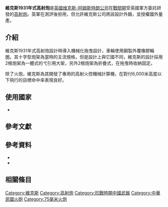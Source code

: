 
{{infobox weapon
| name = 維克斯1931年式高射炮
| image = VickersModel1931.JPG
| image_size = 300px
| alt = 
| caption = 
| origin = {{UK}}
| type = [[高射炮|高射炮]]
<!-- Type selection -->| is_ranged = yes
| is_bladed = 
| is_explosive = yes
| is_artillery = yes
| is_vehicle = 
| is_missile = 
| is_UK = <!-- Service history -->
| service = 1930年代 - 1956
| used_by = 見[[維克斯1931年式高射炮#使用國家|使用國]]
| wars = [[第二次世界大戰|第二次世界大戰]]<br>[[中國抗日戰爭|中國抗日戰爭]]
<!-- Production history -->| designer = [[维克斯-阿姆斯特朗公司|维克斯-阿姆斯特朗公司]]
| design_date = 1920年代
| manufacturer = 維克斯<br>Reșița<br>Hembrug
| unit_cost = 
| production_date = 1930 - 1940年代初
| number = 超過400門
| variants = <!-- General specifications -->
| weight = {{convert|2825|kg|lb|0}} （射擊狀態） <br>{{convert|3325|kg|lb|0|abbr=on}}  （弋引狀態）
| length = 
| part_length = 3.225公尺（43倍徑）
| width = 
| height = 
| diameter = 
| crew = 10
<!-- Ranged weapon specifications -->| cartridge = 
| cartridge_weight = 
| caliber = 75 x 495公釐<ref>{{Cite web|url=http://www.quarryhs.co.uk/ammotable8.html|title=75-77 MM CALIBRE CARTRIDGES|website=www.quarryhs.co.uk|access-date=2017-09-12}}</ref><br>76.2 x 505公釐
| barrels = 
| action = 人力裝彈
| rate = 12／分
| velocity = {{convert|750|m/s|ft/s}}
| range = {{convert|5,000|m|yd}}
| max_range = {{convert|10,000|m|yd}}（對空）<br>{{convert|14,500|m|yd}}（對地）<ref>{{Cite web|url=https://www.quartermastersection.com/danish/artillery/1116/luftvaernskanonm32|title=LUFTVÆRNSKANON m/32}}</ref>
| feed = 
| sights = <!-- Artillery specifications -->
| breech = 水平滑楔式炮閂
| recoil = 液壓機械複合式
| carriage = 十字型炮架
| elevation = 0° - +90°
| traverse = 360°
}}

'''維克斯1931年式高射炮'''是[[英國|英國]][[维克斯-阿姆斯特朗公司|维克斯-阿姆斯特朗公司]]在[[戰間期|戰間期]]受英國軍方委託研發的[[高射炮|高射炮]]。英軍在測評後拒用，但允許維克斯公司將該設計外銷，並授權國外量產。

==介紹==
維克斯1931年式高射炮設計時導入機械化拖曳設計，車輪使用鋼製外覆橡膠輪圈。其十字型炮架為當時的主流規格，但是設計上與它國不同，維克斯的設計採用2根炮架為一體式的弋引用大架，另外2根炮架為折疊式，在拖曳時收納固定。

除了火炮，維克斯為其開發了專用的高射火控機械計算機，在對付6,000米高度以下飛行的目標命中率表現良好。

==使用國家==
{{columns-list|colwidth=30em|
* {{ROC}}
:訂單為廣東軍閥[[陳濟棠|陳濟棠]]在民國二十三年（1934）購置，採購12門，搭配的運輸工具為23輛維克斯龍式火炮牽引車。<br>
:在[[廣州戰役_(1938年)|民國二十七年的廣州戰役]]中全數損失。
* {{DEN}}
:1932年獲得生產授權許可，產製24門，配備給第13與第14防空營。
* {{FIN}}
:在1930年代芬蘭對英國出口[[黃油|黃油]]，造成兩國貿易逆差。因此英國向芬蘭施壓採購英國產品解決貿易問題，芬蘭在1936年採購12門，編號'''76 ItK/34 V'''，佈署在[[芬蘭城堡|芬蘭城堡]]與[[維堡|維堡]]。<br>
:芬蘭配備的維克斯高射炮因應客製化要求，除了十字型炮架為芬蘭自產品，還將火炮口徑變更為76.2公厘，<ref>{{cite web|url=http://www.jaegerplatoon.net/AA_GUNS3.htm|title=ANTIAIRCRAFT GUNS PART 3: Heavy Guns|date=23 September 2007|accessdate=2009-05-22}}</ref>以配合既有採購的波佛斯高射炮與炮彈，同時購置的還有9具維克斯M/34機械式火控計算機，芬蘭人使用的經驗認為這批火控計算機計算精準度相當好，但是芬蘭的天氣過於寒冷，使它們故障率偏高。
:[[冬季戰爭|冬季戰爭]]後，因佈署國土被割讓，裝備轉移回芬蘭控制境內，並在繼續戰爭時仍有操作紀錄，這批高射炮在芬蘭陸軍服役至二戰結束。
* {{flag|Nazi Germany}}
:從丹麥、荷蘭、比利時等國擄獲，稱為35年式7.5公分高射炮（荷蘭）'''7.5 cm Flak M 35(h)'''與35年式7.5公分高射炮（丹麥）'''7.5 cm Flak M 35(d)'''
* {{LIT}}
* {{NED}}
:在1935年採購了48門，每個防空連配備3門炮，搭配1具維克斯火控計算機，荷蘭稱其為'''7.5 tl no.1'''。<ref>{{cite web|url=http://www.waroverholland.nl/index.php?page=dutch-ground-to-air-defences-may-1940|title=Dutch ground-to-air defences May 1940}}</ref>後獲得授權許可由Hembrug公司生產，至1940年5月荷蘭被德國佔領時至少產製了90門。
* {{POR}}
* {{ROM}}
:羅馬尼亞在1935年1月發布軍事現代化計畫，<ref> ''File din trecutul artileriei române moderne'', pag. 58 </ref>後向英國申請採購生產授權，這個計畫在1936年3月簽約，<ref name="#1">Axworthy, p. 75</ref>英國授權羅馬尼亞生產100門維克斯M1931高射炮，合約總價10億[[羅馬尼亞列伊|羅馬尼亞列伊]]，與原版不同處是羅馬尼亞使用的炮彈尺寸為75 x 562公釐，因此比其它國家使用的版本火炮初速更快，達850米每秒。這批火炮最初8門是英國製造組裝，後面由羅馬尼亞國內的軍工廠自行按照標準製造。在1939年8月交付給[[羅馬尼亞陸軍|羅馬尼亞陸軍]]服役，觀測設備為維克斯原廠品，但搭配的火控機械計算機則是羅馬尼亞自行開發，稱為Bungescu 1938。
:1941年7月，在未獲得英國方面許可羅馬尼亞開始增製了100門同型炮。<ref>Axworthy, p. 30</ref>量產以每個月7門的速度進行。<ref name="#1"/>這些高射炮服役到1956年，才由蘇聯製高射炮給替換。
* {{USSR}}
:9門，繳獲自[[立陶宛陸軍|立陶宛陸軍]]。
* {{SWI}}
:4門<ref>{{cite web|url=https://weaponsandwarfare.com/2020/06/16/switzerland-wwii-military-deterrence/|title=Switzerland WWII – Military Deterrence|accessdate=2020-06-16}}</ref>
* {{TUR}}}}
* {{UK}}

==參考文獻==
<references/>

==參考資料==
* {{cite book|last=Axworthy|first=Mark|author2=Scafes, Cornel |author3=Craciunoiu, Cristian |title=Third Axis, Fourth Ally: Romanian Armed Forces in the European War, 1941-1945|publisher=Arms and Armour|location=London|year=1995|isbn=1-85409-267-7}}
* {{cite book|last=Gander|first=Terry|author2=Chamberlain, Peter |title=Weapons of the Third Reich: An Encyclopedic Survey of All Small Arms, Artillery and Special Weapons of the German Land Forces 1939-1945|publisher=Doubleday|location=New York|year=1979|isbn=0-385-15090-3}}

==相關條目==

{{抗戰時期中華民國火炮}}

[[Category:維克斯|Category:維克斯]]
[[Category:高射炮|Category:高射炮]]
[[Category:抗戰時期中國武器|Category:抗戰時期中國武器]]
[[Category:中華民國火砲|Category:中華民國火砲]]
[[Category:75毫米火炮|Category:75毫米火炮]]